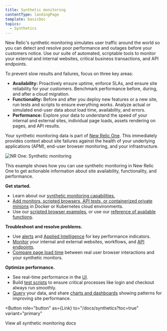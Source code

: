 ```yaml
---
title: Synthetic monitoring
contentType: landingPage
template: basicDoc
topics:
  - Synthetics
---
```



New Relic's synthetic monitoring simulates user traffic around the world so you can detect and resolve poor performance and outages before your customers notice. Use our suite of automated, scriptable tools to monitor your external and internal websites, critical business transactions, and API endpoints.

To prevent slow results and failures, focus on three key areas:

* **Availability:** Proactively ensure uptime, enforce SLAs, and ensure site reliability for your customers. Benchmark performance before, during, and after a cloud migration.
* **Functionality:** Before and after you deploy new features or a new site, run tests and scripts to ensure everything works. Analyze actual or simulated end-user data about load time, availability, and errors.
* **Performance:** Explore your data to understand the speed of your internal and external sites, individual page loads, assets rendering on pages, and API results.

Your synthetic monitoring data is part of [New Relic One](/docs/new-relic-one/use-new-relic-one/get-started/introduction-new-relic-one). This immediately provides context about site failures against the health of your underlying applications (APM), end-user browser monitoring, and your infrastructure.

![NR One: Synthetic monitoring](./images/synthetics-landing-page-prototype072020.png "NR One: Synthetic monitoring")

This example shows how you can use synthetic monitoring in New Relic One to get actionable information about site availability, functionality, and performance.

<Icon
  name="check-square"
  size="3em"
/>

**Get started.**

* Learn about our [synthetic monitoring capabilities.](/docs/synthetics/new-relic-synthetics/getting-started/introduction-new-relic-synthetics)
* [Add monitors, scripted browsers, API tests, or containerized private minions](/docs/synthetics/new-relic-synthetics/using-monitors/add-edit-monitors) in Docker or Kubernetes cloud environments.
* Use our [scripted browser examples](/docs/synthetics/new-relic-synthetics/scripting-monitors/scripted-browser-examples), or use our [reference of available functions](/docs/synthetics/new-relic-synthetics/scripting-monitors/synthetics-scripted-browser-reference-monitor-versions-050).

<Icon
  name="alert-triangle"
  size="3em"
/>

**Troubleshoot and resolve problems.**

* Use [alerts](/docs/alerts/new-relic-alerts/getting-started/introduction-new-relic-alerts) and [Applied Intelligence](/docs/new-relic-one/use-new-relic-one/new-relic-ai/introduction-new-relic-ai) for key performance indicators.
* [Monitor](/docs/synthetics/new-relic-synthetics/using-monitors) your internal and external websites, workflows, and [API endpoints](/docs/synthetics/new-relic-synthetics/scripting-monitors/write-api-tests).
* [Compare page load time](/docs/synthetics/new-relic-synthetics/administration/compare-page-load-performance-browser-synthetics) between real user browser interactions and your synthetic monitors.

<Icon
  name="tool"
  size="3em"
/>

**Optimize performance.**

* See real-time performance in the [UI](/docs/synthetics/new-relic-synthetics/pages).
* Build [test scripts](/docs/synthetics/new-relic-synthetics/scripting-monitors/introduction-scripted-browser-monitors) to ensure critical processes like login and checkout always run smoothly.
* [Query](/docs/using-new-relic/data/understand-data/query-new-relic-data) your data, and share [charts and dashboards](/docs/dashboards/new-relic-one-dashboards/get-started/introduction-new-relic-one-dashboards) showing patterns for improving site performance.

<Button
  role="button"
  as={Link}
  to="/docs/synthetics?toc=true"
  variant="primary"
>
  View all synthetic monitoring docs
</Button>
